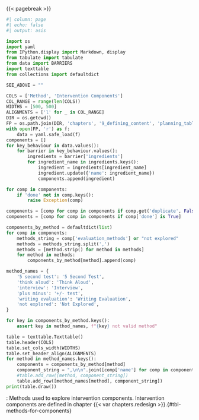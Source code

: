 {{< pagebreak >}}

::: {.landscape}

```python
#| column: page
#| echo: false
#| output: asis

import os
import yaml
from IPython.display import Markdown, display
from tabulate import tabulate
from data import BARRIERS
import texttable
from collections import defaultdict

SEE_ABOVE = ""

COLS = ['Method', 'Intervention Components']
COL_RANGE = range(len(COLS))
WIDTHS = [500, 500]
ALIGNMENTS = ['l' for _ in COL_RANGE]
DIR = os.getcwd()
FP = os.path.join(DIR, 'chapters', '9_defining_content', 'planning_table.yaml')
with open(FP, 'r') as f:
    data = yaml.safe_load(f)
components = []
for key_behaviour in data.values():
    for barrier in key_behaviour.values():
        ingredients = barrier['ingredients']
        for ingredient_name in ingredients.keys():
            ingredient = ingredients[ingredient_name]
            ingredient.update({'name': ingredient_name})
            components.append(ingredient)

for comp in components:
    if 'done' not in comp.keys():
        raise Exception(comp)

components = [comp for comp in components if comp.get('duplicate', False) is False]
components = [comp for comp in components if comp['done'] is True]

components_by_method = defaultdict(list)
for comp in components:
    methods_string = comp['evaluation_methods'] or "not explored"
    methods = methods_string.split(',')
    methods = [method.strip() for method in methods]
    for method in methods:
        components_by_method[method].append(comp)

method_names = {
    '5 second test': '5 Second Test',
    'think aloud': 'Think Aloud',
    'interview': 'Interview',
    'plus minus': '+/- test',
    'writing evaluation': 'Writing Evaluation',
    'not explored': 'Not Explored',
}

for key in components_by_method.keys():
    assert key in method_names, f"{key} not valid method"

table = texttable.Texttable()
table.header(COLS)
table.set_cols_width(WIDTHS)
table.set_header_align(ALIGNMENTS)
for method in method_names.keys():
    components = components_by_method[method]
    component_string = ",\n\n".join([comp['name'] for comp in components])
    #table.add_row([method, component_string])
    table.add_row([method_names[method], component_string])
print(table.draw())
```

: Methods used to explore intervention components. Intervention components are defined in chapter {{< var chapters.redesign >}}.{#tbl-methods-for-components}

:::
<!-- end landcape -->